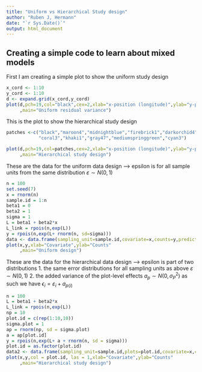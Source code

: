 ```yaml
---
title: "Uniform vs Hierarchical Study design"
author: "Ruben J, Hermann"
date: "`r Sys.Date()`"
output: html_document
---
```


## Creating a simple code to learn about mixed models

First I am creating a simple plot to show the uniform study design

```r
x_cord <- 1:10
y_cord <- 1:10
d <- expand.grid(x_cord,y_cord)
plot(d,pch=19,col="black",cex=2,xlab="x-position (longitude)",ylab="y-position (latitude)"
     ,main="Uniform residual variance")

```

This is the plot to show the hierarchical study design

```r

patches <-c("black","maroon4","midnightblue","firebrick1","darkorchid4",
            "coral3","khaki1","gray47","mediumspringgreen","cyan3")

plot(d,pch=19,col=patches,cex=2,xlab="x-position (longitude)",ylab="y-position (latitude)"
     ,main="Hierarchical study design")
```

These are the data for the uniform data design --> epsilon is for all sample units from the
same distribution $\varepsilon \sim N(0,1)$


```r
n = 100
set.seed(7)
x = rnorm(n)
sample.id = 1:n
beta1 = 0
beta2 = 1
sigma = 1
L = beta1 + beta2*x
L_link = rpois(n,exp(L))
y = rpois(n,exp(L+ rnorm(n, sd=sigma))) 
data <- data.frame(sampling_unit=sample.id,covariate=x,counts=y,predictor=L,predictor_pois=L_link)
plot(x,y,xlab="Covariate",ylab="Counts"
     ,main="Uniform design")
```

These are the data for the hierarchical data design --> epsilon is part of two distributions
1. the same error distributions for all sampling units as above $\varepsilon \sim N(0,1)$
2. the added variance of the plot-level effects $a_p \sim N(0,\sigma^2_P)$
as such we have $\epsilon_i = \varepsilon_i + a_{p(i)}$

```r
n = 100
L = beta1 + beta2*x
L_link = rpois(n,exp(L))
np = 10
plot.id = c(rep(1:10,10))
sigma.plot = 1
ap = rnorm(np, sd = sigma.plot)
a = ap[plot.id]
y = rpois(n,exp(L+ a + rnorm(n, sd = sigma))) 
plot.id = as.factor(plot.id)
data2 <- data.frame(sampling_unit=sample.id,plots=plot.id,covariate=x,counts=y,predictor=L,plot_effect=a,predictor_pois=L_link)
plot(x,y,col = plot.id, las = 1,xlab="Covariate",ylab="Counts"
     ,main="Hierarchical study design")
```